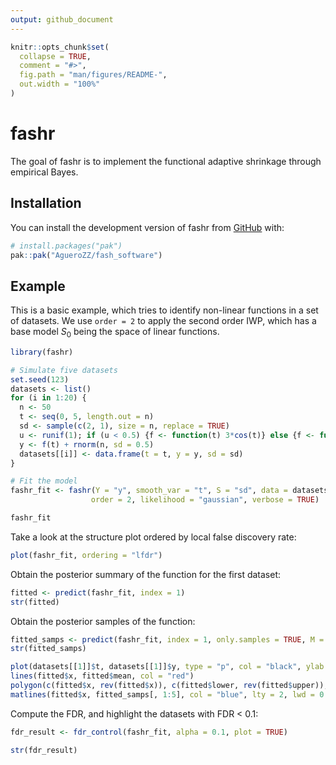 ```yaml
---
output: github_document
---
```


<!-- README.md is generated from README.Rmd. Please edit that file -->

```r
knitr::opts_chunk$set(
  collapse = TRUE,
  comment = "#>",
  fig.path = "man/figures/README-",
  out.width = "100%"
)
```

# fashr

<!-- badges: start -->
<!-- badges: end -->

The goal of fashr is to implement the functional adaptive shrinkage through empirical Bayes.

## Installation

You can install the development version of fashr from [GitHub](https://github.com/) with:

``` r
# install.packages("pak")
pak::pak("AgueroZZ/fash_software")
```

## Example

This is a basic example, which tries to identify non-linear functions in a set of datasets.
We use `order = 2` to apply the second order IWP, which has a base model $S_0$ being the space of linear functions.

```r
library(fashr)

# Simulate five datasets
set.seed(123)
datasets <- list()
for (i in 1:20) {
  n <- 50
  t <- seq(0, 5, length.out = n)
  sd <- sample(c(2, 1), size = n, replace = TRUE)
  u <- runif(1); if (u < 0.5) {f <- function(t) 3*cos(t)} else {f <- function(t) (t)}
  y <- f(t) + rnorm(n, sd = 0.5)
  datasets[[i]] <- data.frame(t = t, y = y, sd = sd)
}

# Fit the model
fashr_fit <- fashr(Y = "y", smooth_var = "t", S = "sd", data = datasets, 
                  order = 2, likelihood = "gaussian", verbose = TRUE)
```

```r
fashr_fit
```

Take a look at the structure plot ordered by local false discovery rate:

```r
plot(fashr_fit, ordering = "lfdr")
```

Obtain the posterior summary of the function for the first dataset:

```r
fitted <- predict(fashr_fit, index = 1)
str(fitted)
```

Obtain the posterior samples of the function:

```r
fitted_samps <- predict(fashr_fit, index = 1, only.samples = TRUE, M = 30)
str(fitted_samps)
```

```r
plot(datasets[[1]]$t, datasets[[1]]$y, type = "p", col = "black", ylab = "y", xlab = "t")
lines(fitted$x, fitted$mean, col = "red")
polygon(c(fitted$x, rev(fitted$x)), c(fitted$lower, rev(fitted$upper)), col = rgb(1, 0, 0, 0.2), border = NA)
matlines(fitted$x, fitted_samps[, 1:5], col = "blue", lty = 2, lwd = 0.5)
```


Compute the FDR, and highlight the datasets with FDR < 0.1:

```r
fdr_result <- fdr_control(fashr_fit, alpha = 0.1, plot = TRUE)
```

```r
str(fdr_result)
```



